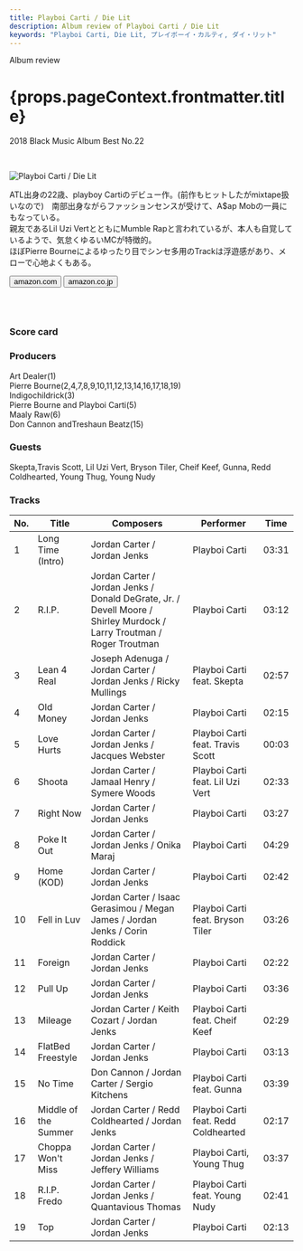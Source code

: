 ```yaml
---
title: Playboi Carti / Die Lit
description: Album review of Playboi Carti / Die Lit
keywords: "Playboi Carti, Die Lit, プレイボーイ・カルティ, ダイ・リット"
---
```





<p className="largeP">Album review</p>
<h1 className="h1--no--margin">{props.pageContext.frontmatter.title}</h1>
<p className="largeP">
  <Link to="/best50/2018/">2018 Black Music Album Best No.22</Link>
</p>

<br/>
<Row  className="image-card-group">
	<Column colMd={"3"} colLg={"4"} noGutterMdLeft="">
       <ImageCard>

![Playboi Carti / Die Lit](../../images/cd/playboicarti1L.jpg)

</ImageCard>
	</Column>
	<Column colMd={"4"} colLg={"8"} noGutterMdLeft="">
	  <p>
	    ATL出身の22歳、playboy Cartiのデビュー作。(前作もヒットしたがmixtape扱いなので)　南部出身ながらファッションセンスが受けて、A$ap Mobの一員にもなっている。
      <br/>親友であるLil Uzi VertとともにMumble Rapと言われているが、本人も自覚しているようで、気怠くゆるいMCが特徴的。
      <br/>ほぼPierre Bourneによるゆったり目でシンセ多用のTrackは浮遊感があり、メローで心地よくもある。
    </p>
    <div>
	    <Button className="button-right-mergin"  href="https://amzn.to/2YTuUPh" kind="primary" size="small" renderIcon={ArrowUpRight24}>
        amazon.com
      </Button>
      <Button className="button-right-mergin"  href="https://amzn.to/2YFGzRp" kind="secondary" size="small" renderIcon={ArrowUpRight24}>
        amazon.co.jp
      </Button>
	  </div>
	  <a style="display:inline-block;overflow:hidden;background:url(https://linkmaker.itunes.apple.com/ja-jp/lockup.svg?releaseDate=2018-05-11&kind=album&bubble=apple_music&style=mono-black) no-repeat;width:180px;height:45px;" href="https://geo.music.apple.com/jp/album/die-lit/1381553184?mt=1&app=music&ls=1&at=11lcug"></a>
    </Column>
</Row>
<Row >
  <Column colMd={"4"} colLg={"4"} noGutterMdLeft="">
    <div>
      <h3>Score card</h3>
	    <SliderJS1 value="1" />
      <SliderJS2 value="2" />
	    <SliderJS3 value="2" />
      <SliderJS4 value="8" />
    </div>
  </Column>
  <Column colMd={"8"} colLg={"8"} noGutterMdLeft="">
    <div>
      <h3>Producers</h3>
      <p>
        Art Dealer(1)
        <br/>Pierre Bourne(2,4,7,8,9,10,11,12,13,14,16,17,18,19)
        <br/>Indigochildrick(3)
        <br/>Pierre Bourne and Playboi Carti(5)
        <br/>Maaly Raw(6)
        <br/>Don Cannon andTreshaun Beatz(15)
      </p>
      <h3>Guests</h3>
      <p>
        Skepta,Travis Scott, Lil Uzi Vert, Bryson Tiler, Cheif Keef, Gunna, Redd Coldhearted, Young Thug, Young Nudy
      </p>
    </div>
  </Column>
</Row>

<h3>Tracks</h3>

| No. | Title                | Composers                                                                                                             | Performer                            | Time  |
| --- | -------------------- | --------------------------------------------------------------------------------------------------------------------- | ------------------------------------ | ----- |
| 1   | Long Time (Intro)    | Jordan Carter / Jordan Jenks                                                                                          | Playboi Carti                        | 03:31 |
| 2   | R.I.P.               | Jordan Carter / Jordan Jenks / Donald DeGrate, Jr. / Devell Moore / Shirley Murdock / Larry Troutman / Roger Troutman | Playboi Carti                        | 03:12 |
| 3   | Lean 4 Real          | Joseph Adenuga / Jordan Carter / Jordan Jenks / Ricky Mullings                                                        | Playboi Carti feat. Skepta           | 02:57 |
| 4   | Old Money            | Jordan Carter / Jordan Jenks                                                                                          | Playboi Carti                        | 02:15 |
| 5   | Love Hurts           | Jordan Carter / Jordan Jenks / Jacques Webster                                                                        | Playboi Carti feat. Travis Scott     | 00:03 |
| 6   | Shoota               | Jordan Carter / Jamaal Henry / Symere Woods                                                                           | Playboi Carti feat. Lil Uzi Vert     | 02:33 |
| 7   | Right Now            | Jordan Carter / Jordan Jenks                                                                                          | Playboi Carti                        | 03:27 |
| 8   | Poke It Out          | Jordan Carter / Jordan Jenks / Onika Maraj                                                                            | Playboi Carti                        | 04:29 |
| 9   | Home (KOD)           | Jordan Carter / Jordan Jenks                                                                                          | Playboi Carti                        | 02:42 |
| 10  | Fell in Luv          | Jordan Carter / Isaac Gerasimou / Megan James / Jordan Jenks / Corin Roddick                                          | Playboi Carti feat. Bryson Tiler     | 03:26 |
| 11  | Foreign              | Jordan Carter / Jordan Jenks                                                                                          | Playboi Carti                        | 02:22 |
| 12  | Pull Up              | Jordan Carter / Jordan Jenks                                                                                          | Playboi Carti                        | 03:36 |
| 13  | Mileage              | Jordan Carter / Keith Cozart / Jordan Jenks                                                                           | Playboi Carti feat. Cheif Keef       | 02:29 |
| 14  | FlatBed Freestyle    | Jordan Carter / Jordan Jenks                                                                                          | Playboi Carti                        | 03:13 |
| 15  | No Time              | Don Cannon / Jordan Carter / Sergio Kitchens                                                                          | Playboi Carti feat. Gunna            | 03:39 |
| 16  | Middle of the Summer | Jordan Carter / Redd Coldhearted / Jordan Jenks                                                                       | Playboi Carti feat. Redd Coldhearted | 02:17 |
| 17  | Choppa Won't Miss    | Jordan Carter / Jordan Jenks / Jeffery Williams                                                                       | Playboi Carti, Young Thug            | 03:37 |
| 18  | R.I.P. Fredo         | Jordan Carter / Jordan Jenks / Quantavious Thomas                                                                     | Playboi Carti feat. Young Nudy       | 02:41 |
| 19  | Top                  | Jordan Carter / Jordan Jenks                                                                                          | Playboi Carti                        | 02:13 |
